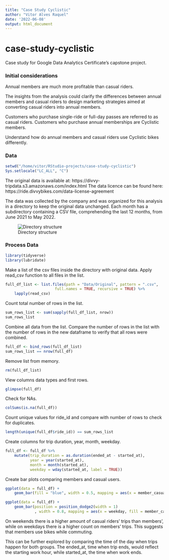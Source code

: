```yaml
---
title: "Case Study Cyclistic"
author: "Vitor Alves Raquel"
date: '2022-06-08'
output: html_document
---
```


# case-study-cyclistic

Case study for Google Data Analytics Certificate's capstone project.

### Initial considerations

Annual members are much more profitable than casual riders.

The insights from the analysis could clarify the differences between annual members and casual riders to design marketing strategies aimed at converting casual riders into annual members.

Customers who purchase single-ride or full-day passes are referred to as casual riders. Customers who purchase annual memberships are Cyclistic members.

Understand how do annual members and casual riders use Cyclistic bikes differently. 

### Data

```r
setwd("/home/vitor/RStudio-projects/case-study-cyclistic")
Sys.setlocale("LC_ALL", "C")
```


The original data is available at: https://divvy-tripdata.s3.amazonaws.com/index.html
The data licence can be found here: https://ride.divvybikes.com/data-license-agreement

The data was collected by the company and was organized for this analysis in a directory to keep the original data unchanged. Each month has a subdirectory 
containing a CSV file, comprehending the last 12 months, from June 2021 to May 
2022.

![Directory structure](directory_structure.png)

### Process Data

```r
library(tidyverse)
library(lubridate)
```

Make a list of the csv files inside the directory with original data.
Apply read_csv function to all files in the list.

```r
full_df_list <- list.files(path = "Data/Original", pattern = ".csv", 
                      full.names = TRUE, recursive = TRUE) %>% 
    lapply(read_csv)
```

Count total number of rows in the list.

```r
sum_rows_list <- sum(sapply(full_df_list, nrow))
sum_rows_list
```

Combine all data from the list. Compare the number of rows in the list with the
number of rows in the new dataframe to verify that all rows were combined.

```r
full_df <- bind_rows(full_df_list)
sum_rows_list == nrow(full_df)

```
Remove list from memory.
```r
rm(full_df_list)
```



View columns data types and first rows.

```r
glimpse(full_df)
```
Check for NAs.

```r
colSums(is.na(full_df))
```
Count unique values for ride_id and compare with number of rows to check for 
duplicates.
```r
length(unique(full_df$ride_id)) == sum_rows_list
```


Create columns for trip duration, year, month, weekday.

```r
full_df <- full_df %>% 
    mutate(trip_duration = as.duration(ended_at - started_at),
           year = year(started_at),
           month = month(started_at),
           weekday = wday(started_at, label = TRUE))
```

Create bar plots comparing members and casual users.

```r
ggplot(data = full_df) +
    geom_bar(fill = "blue", width = 0.5, mapping = aes(x = member_casual))
```

```r
ggplot(data = full_df) +
    geom_bar(position = position_dodge2(width = 1)
             , width = 0.8, mapping = aes(x = weekday, fill = member_casual))
```

On weekends there is a higher amount of casual riders' trips than members', 
while on weekdays there is a higher count on members' trips.
This suggests that members use bikes while commuting.

This can be further explored by comparing the time of the day when trips happen 
for both groups. The ended_at, time when trip ends, would reflect the starting 
work hour, while started_at, the time when work ends.
